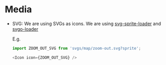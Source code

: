 
# Media

- SVG: We are using SVGs as icons. We are using [svg-sprite-loader](https://github.com/JetBrains/svg-sprite-loader) and [svgo-loader](https://github.com/svg/svgo-loader)


  E.g.

  ```javascript
  import ZOOM_OUT_SVG from 'svgs/map/zoom-out.svg?sprite';

  <Icon icon={ZOOM_OUT_SVG} />
  ```